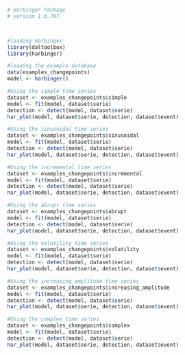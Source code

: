 ```r
# Harbinger Package
# version 1.0.787



#loading Harbinger
library(daltoolbox)
library(harbinger) 
```

```r
#loading the example database
data(examples_changepoints)
model <- harbinger()
```

```r
#Using the simple time series 
dataset <- examples_changepoints$simple
model <- fit(model, dataset$serie)
detection <- detect(model, dataset$serie)
har_plot(model, dataset$serie, detection, dataset$event)

```

```r
#Using the sinusoidal time series
dataset <- examples_changepoints$sinusoidal
model <- fit(model, dataset$serie)
detection <- detect(model, dataset$serie)
har_plot(model, dataset$serie, detection, dataset$event)

```

```r
#Using the incremental time series
dataset <- examples_changepoints$incremental
model <- fit(model, dataset$serie)
detection <- detect(model, dataset$serie)
har_plot(model, dataset$serie, detection, dataset$event)

```

```r
#Using the abrupt time series 
dataset <- examples_changepoints$abrupt
model <- fit(model, dataset$serie)
detection <- detect(model, dataset$serie)
har_plot(model, dataset$serie, detection, dataset$event)

```

```r
#Using the volatility time series
dataset <- examples_changepoints$volatility
model <- fit(model, dataset$serie)
detection <- detect(model, dataset$serie)
har_plot(model, dataset$serie, detection, dataset$event)

```

```r
#Using the increasing_amplitude time series
dataset <- examples_changepoints$increasing_amplitude
model <- fit(model, dataset$serie)
detection <- detect(model, dataset$serie)
har_plot(model, dataset$serie, detection, dataset$event)

```

```r
#Using the complex time series
dataset <- examples_changepoints$complex
model <- fit(model, dataset$serie)
detection <- detect(model, dataset$serie)
har_plot(model, dataset$serie, detection, dataset$event)

```

